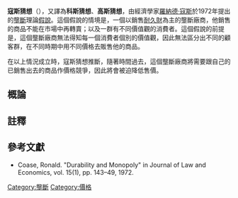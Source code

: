 '''寇斯猜想'''（{{lang-en|Coase conjecture}}），又譯為'''科斯猜想'''、'''高斯猜想'''，由經濟學家[[羅納德·寇斯|羅納德·寇斯]]於1972年提出的[[壟斷|壟斷]]理論[[假說|假說]]。這個假說的情境是，一個以銷售[[耐久財|耐久財]]為主的壟斷廠商，他銷售的商品不能在市場中再轉賣；以及一群有不同價值觀的消費者。這個假說的前提是，這個壟斷廠商無法得知每一個消費者個別的價值觀，因此無法區分出不同的顧客群，在不同時期中用不同價格去販售他的商品。

在以上情況成立時，寇斯猜想推斷，隨著時間過去，這個壟斷廠商將需要跟自己的已銷售出去的商品作價格競爭，因此將會被迫降低售價。
==概論==
==註釋==
{{reflist}}
==參考文獻==
* Coase, Ronald. "Durability and Monopoly" in Journal of Law and Economics, vol. 15(1), pp. 143–49, 1972.
[[Category:壟斷|Category:壟斷]]
[[Category:價格|Category:價格]]
